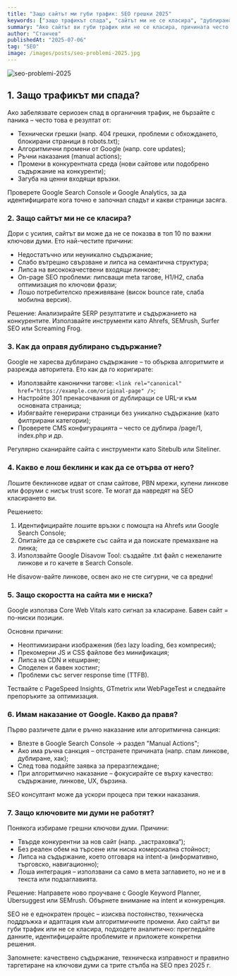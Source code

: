 ```yaml
---
title: "Защо сайтът ми губи трафик: SEO грешки 2025"
keywords: ["защо трафикът спада", "сайтът ми не се класира", "дублирано съдържание SEO", "лоши беклинкове", "Google наказание", "бавно зареждане на сайт", "ключови думи не работят"]
summary: "Ако сайтът ви губи трафик или не се класира, причината често е в технически и SEO грешки. Вижте как да ги идентифицирате и отстраните."
author: "Станчев"
publishedAt: "2025-07-06"
tag: "SEO"
image: /images/posts/seo-problemi-2025.jpg
---
```

![seo-problemi-2025](/images/posts/seo-problemi-2025.jpg)

<h2 id="spad-na-trafika">1. Защо трафикът ми спада?</h2>

Ако забелязвате сериозен спад в органичния трафик, не бързайте с паника – често това е резултат от:

- Технически грешки (напр. 404 грешки, проблеми с обхождането, блокирани страници в robots.txt);
- Алгоритмични промени от Google (напр. core updates);
- Ръчни наказания (manual actions);
- Промени в конкурентната среда (нови сайтове или подобрено съдържание на конкуренти);
- Загуба на ценни входящи връзки.

Проверете Google Search Console и Google Analytics, за да идентифицирате кога точно е започнал спадът и какви страници засяга.

<h3 id="ne-se-klasira">2. Защо сайтът ми не се класира?</h3>

Дори с усилия, сайтът ви може да не се показва в топ 10 по важни ключови думи. Ето най-честите причини:

- Недостатъчно или неуникално съдържание;
- Слабо вътрешно свързване и липса на семантична структура;
- Липса на висококачествени входящи линкове;
- On-page SEO проблеми: липсващи meta тагове, H1/H2, слаба оптимизация по ключови фрази;
- Лошо потребителско преживяване (висок bounce rate, слаба мобилна версия).

Решение: Анализирайте SERP резултатите и съдържанието на конкурентите. Използвайте инструменти като Ahrefs, SEMrush, Surfer SEO или Screaming Frog.

<h3 id="dublirano-sadarzhanie">3. Как да оправя дублирано съдържание?</h3>

Google не харесва дублирано съдържание – то обърква алгоритмите и разрежда авторитета. Ето как да го коригирате:

- Използвайте канонични тагове: `<link rel="canonical" href="https://example.com/original-page" />`;
- Настройте 301 пренасочвания от дублиращи се URL-и към основната страница;
- Избягвайте генерирани страници без уникално съдържание (като филтрирани категории);
- Проверете CMS конфигурацията – често се дублира /page/1, index.php и др.

Регулярно сканирайте сайта с инструменти като Sitebulb или Siteliner.

<h3 id="loshi-backlinks">4. Какво е лош беклинк и как да се отърва от него?</h3>

Лошите беклинкове идват от спам сайтове, PBN мрежи, купени линкове или форуми с нисък trust score. Те могат да навредят на SEO класирането ви.

Решението:

1. Идентифицирайте лошите връзки с помощта на Ahrefs или Google Search Console;
2. Опитайте да се свържете със сайта и да поискате премахване на линка;
3. Използвайте Google Disavow Tool: създайте .txt файл с нежеланите линкове и го качете в Search Console.

Не disavow-вайте линкове, освен ако не сте сигурни, че са вредни!

<h3 id="barza-na-saita">5. Защо скоростта на сайта ми е ниска?</h3>

Google използва Core Web Vitals като сигнал за класиране. Бавен сайт = по-ниски позиции.

Основни причини:

- Неоптимизирани изображения (без lazy loading, без компресия);
- Прекомерни JS и CSS файлове без минификация;
- Липса на CDN и кеширане;
- Споделен и бавен хостинг;
- Проблеми със server response time (TTFB).

Тествайте с PageSpeed Insights, GTmetrix или WebPageTest и следвайте препоръките за оптимизация.

<h3 id="google-nakazanie">6. Имам наказание от Google. Какво да правя?</h3>

Първо различете дали е ръчно наказание или алгоритмична санкция:

- Влезте в Google Search Console → раздел "Manual Actions";
- Ако има ръчна санкция – отстранете причината (напр. спам линкове, дублиране, хак);
- След това подайте заявка за преразглеждане;
- При алгоритмично наказание – фокусирайте се върху качество: съдържание, линкове, UX, бързина.

SEO консултант може да ускори процеса при тежки наказания.

<h3 id="klyuchovi-dumi">7. Защо ключовите ми думи не работят?</h3>

Понякога избираме грешни ключови думи. Причини:

- Твърде конкурентни за нов сайт (напр. „застраховка“);
- Без реален обем на търсене или ниска комерсиална стойност;
- Липса на съдържание, което отговаря на intent-а (информативно, търговско, навигационно);
- Лоша интеграция – използвани са само в мета заглавието, но не и в текста или подзаглавията.

Решение: Направете ново проучване с Google Keyword Planner, Ubersuggest или SEMrush. Обърнете внимание на intent и конкуренция.

<Feedback
  title="Практически съвет"
  description="Създайте уникално съдържание около всяка ключова дума и го вградете логично в заглавия, подзаглавия и основен текст."
/>

SEO не е еднократен процес – изисква постоянство, техническа поддръжка и адаптация към алгоритмичните промени. Ако сайтът ви губи трафик или не се класира, подходете аналитично: прегледайте данните, идентифицирайте проблемите и приложете конкретни решения.

Запомнете: качествено съдържание, техническа изправност и правилно таргетиране на ключови думи са трите стълба на SEO през 2025 г.

